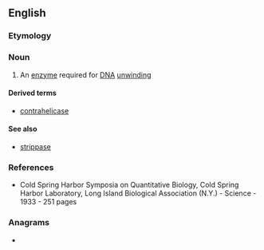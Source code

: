 ==English==

===Etymology===
{{suffix|en|helix|ase}}

===Noun===
{{wikipedia}}
{{en-noun}}

# {{lb|en|enzyme}} An [[enzyme]] required for [[DNA]] [[unwind]]ing

====Derived terms====
* [[contrahelicase]]

====See also====
* [[strippase]]

===References===
* Cold Spring Harbor Symposia on Quantitative Biology, Cold Spring Harbor Laboratory, Long Island Biological Association (N.Y.) - Science - 1933 - 251 pages <!--erm, what page? ISBn ?-->

===Anagrams===
* {{anagrams|en|a=aceehils|Aicheles}}
